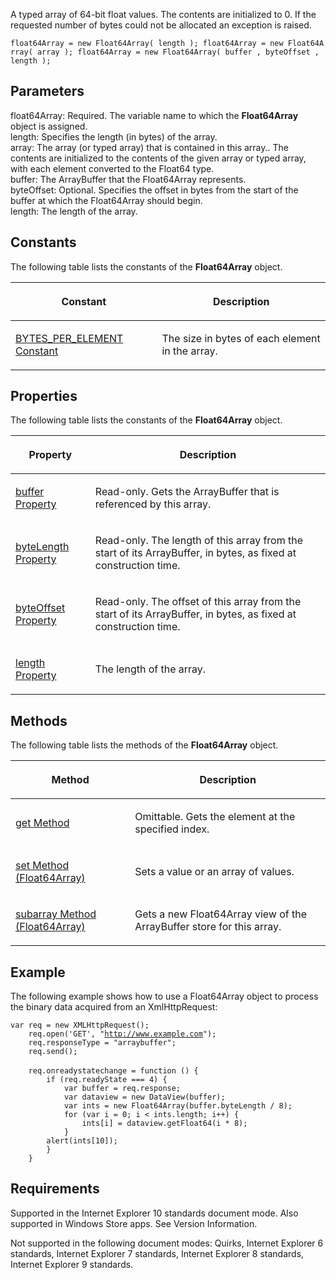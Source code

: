 A typed array of 64-bit float values. The contents are initialized to 0. If the requested number of bytes could not be allocated an exception is raised.

 float64Array = new Float64Array( length ); float64Array = new Float64Array( array ); float64Array = new Float64Array( buffer , byteOffset , length );

==Parameters==
; float64Array: Required. The variable name to which the '''Float64Array''' object is assigned.
; length: Specifies the length (in bytes) of the array.
; array: The array (or typed array) that is contained in this array.. The contents are initialized to the contents of the given array or typed array, with each element converted to the Float64 type.
; buffer: The ArrayBuffer that the Float64Array represents.
; byteOffset: Optional. Specifies the offset in bytes from the start of the buffer at which the Float64Array should begin.
; length: The length of the array.

==Constants==
The following table lists the constants of the '''Float64Array''' object.

{| class='wikitable'
|-
! Constant
! Description
|-
| [[Objects/Float64Array/BYTES PER ELEMENT Constant|BYTES_PER_ELEMENT Constant]]
| The size in bytes of each element in the array.
|}

==Properties==
The following table lists the constants of the '''Float64Array''' object.

{| class='wikitable'
|-
! Property
! Description
|-
| [[Objects/Float64Array/byteLength|buffer Property]]
| Read-only. Gets the ArrayBuffer that is referenced by this array.
|-
| [[Objects/Float64Array/byteLength|byteLength Property]]
| Read-only. The length of this array from the start of its ArrayBuffer, in bytes, as fixed at construction time.
|-
| [[Objects/Float64Array/length|byteOffset Property]]
| Read-only. The offset of this array from the start of its ArrayBuffer, in bytes, as fixed at construction time.
|-
| [[Objects/Float64Array/length|length Property]]
| The length of the array.
|}

==Methods==
The following table lists the methods of the '''Float64Array''' object.

{| class='wikitable'
|-
! Method
! Description
|-
| [[Objects/Float64Array/get|get Method]]
| Omittable. Gets the element at the specified index.
|-
| [[Objects/Float64Array/set|set Method (Float64Array)]]
| Sets a value or an array of values.
|-
| [[Objects/Float64Array/subarray|subarray Method (Float64Array)]]
| Gets a new Float64Array view of the ArrayBuffer store for this array.
|}

==Example==
The following example shows how to use a Float64Array object to process the binary data acquired from an XmlHttpRequest:

 var req = new XMLHttpRequest();
     req.open('GET', "http://www.example.com");
     req.responseType = "arraybuffer";
     req.send();
 
     req.onreadystatechange = function () {
         if (req.readyState === 4) {
             var buffer = req.response;
             var dataview = new DataView(buffer);
             var ints = new Float64Array(buffer.byteLength / 8);
             for (var i = 0; i &lt; ints.length; i++) {
                 ints[i] = dataview.getFloat64(i * 8);
             }
         alert(ints[10]);
         }
     }

==Requirements==
Supported in the Internet Explorer 10 standards document mode. Also supported in Windows Store apps. See Version Information.

Not supported in the following document modes: Quirks, Internet Explorer 6 standards, Internet Explorer 7 standards, Internet Explorer 8 standards, Internet Explorer 9 standards.

